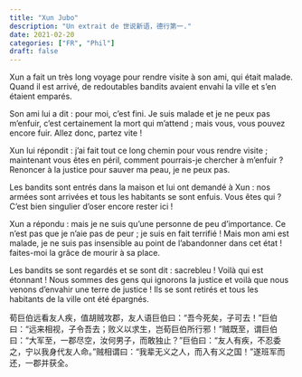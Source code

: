 ```yaml
---
title: "Xun Jubo"
description: "Un extrait de 世说新语，德行第一."
date: 2021-02-20
categories: ["FR", "Phil"]
draft: false
---
```


Xun a fait un très long voyage pour rendre visite à son ami, qui était
malade. Quand il est arrivé, de redoutables bandits avaient envahi la
ville et s'en étaient emparés.

Son ami lui a dit : pour moi, c'est fini. Je suis malade et je ne peux
pas m'enfuir, c'est certainement la mort qui m'attend ; mais vous,
vous pouvez encore fuir. Allez donc, partez vite !

Xun lui répondit : j'ai fait tout ce long chemin pour vous rendre visite
; maintenant vous êtes en péril, comment pourrais-je chercher à
m'enfuir ? Renoncer à la justice pour sauver ma peau, je ne peux pas.

Les bandits sont entrés dans la maison et lui ont demandé à Xun : nos
armées sont arrivées et tous les habitants se sont enfuis. Vous êtes qui
? C'est bien singulier d'oser encore rester ici !

Xun a répondu : mais je ne suis qu'une personne de peu d'importance.
Ce n'est pas que je n'aie pas de peur ; je suis en fait terrifié !
Mais mon ami est malade, je ne suis pas insensible au point de
l'abandonner dans cet état ! faites-moi la grâce de mourir à sa place.

Les bandits se sont regardés et se sont dit : sacrebleu ! Voilà qui est
étonnant ! Nous sommes des gens qui ignorons la justice et voilà que
nous venons d'envahir une terre de justice ! Ils se sont retirés et
tous les habitants de la ville ont été épargnés.

荀巨伯远看友人疾，值胡贼攻郡，友人语巨伯曰："吾今死矣，子可去！"巨伯曰："远来相视，子令吾去；败义以求生，岂荀巨伯所行邪！"贼既至，谓巨伯曰："大军至，一郡尽空，汝何男子，而敢独止？"巨伯曰："友人有疾，不忍委之，宁以我身代友人命。"贼相谓曰："我辈无义之人，而入有义之国！"遂班军而还，一郡并获全。
